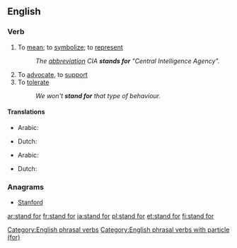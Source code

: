 ==English==

===Verb===
{{en-verb|inf=to [[stand]] [[for]]|stands for|standing for|stood for}}

# {{idiomatic|said of [[abbreviation]]s}} To [[mean]]; to [[symbolize]]; to [[represent]]
#: ''The [[abbreviation]] CIA '''stands for''' "Central Intelligence Agency".''
# To [[advocate]], to [[support]]
# To [[tolerate]]
#: ''We won't '''stand for''' that type of behaviour.''

====Translations====

{{trans-top|to mean, symbolize or represent}}
* Arabic: {{Arab|[[إستند]]}} {{IPAchar|(istánada)}}
{{trans-mid}}
* Dutch: {{t-|nl|staan voor}}
{{trans-bottom}}

{{trans-top|to advocate or support}}
* Arabic: {{Arab|[[ساند]]}} {{IPAchar|(sânada)}}
{{trans-mid}}
* Dutch: {{t-|nl|voorstaan}}
{{trans-bottom}}

===Anagrams===
* [[Stanford#English|Stanford]]

[[Category:English phrasal verbs]]
[[Category:English phrasal verbs with particle (for)]]

[[ar:stand for]]
[[fr:stand for]]
[[ja:stand for]]
[[pl:stand for]]
[[et:stand for]]
[[fi:stand for]]